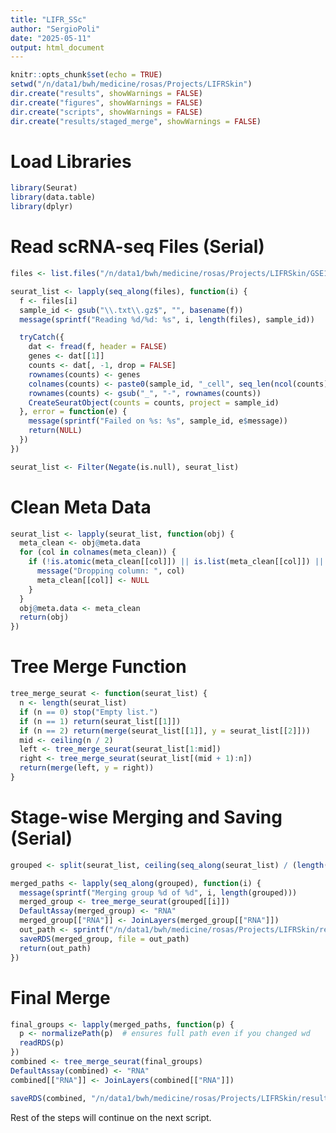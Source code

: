```yaml
---
title: "LIFR_SSc"
author: "SergioPoli"
date: "2025-05-11"
output: html_document
---
```


```r
knitr::opts_chunk$set(echo = TRUE)
setwd("/n/data1/bwh/medicine/rosas/Projects/LIFRSkin")
dir.create("results", showWarnings = FALSE)
dir.create("figures", showWarnings = FALSE)
dir.create("scripts", showWarnings = FALSE)
dir.create("results/staged_merge", showWarnings = FALSE)
```

# Load Libraries
```r
library(Seurat)
library(data.table)
library(dplyr)
```

# Read scRNA-seq Files (Serial)
```r
files <- list.files("/n/data1/bwh/medicine/rosas/Projects/LIFRSkin/GSE195452_RAW/", pattern = "\\.txt\\.gz$", full.names = TRUE)

seurat_list <- lapply(seq_along(files), function(i) {
  f <- files[i]
  sample_id <- gsub("\\.txt\\.gz$", "", basename(f))
  message(sprintf("Reading %d/%d: %s", i, length(files), sample_id))

  tryCatch({
    dat <- fread(f, header = FALSE)
    genes <- dat[[1]]
    counts <- dat[, -1, drop = FALSE]
    rownames(counts) <- genes
    colnames(counts) <- paste0(sample_id, "_cell", seq_len(ncol(counts)))
    rownames(counts) <- gsub("_", "-", rownames(counts))
    CreateSeuratObject(counts = counts, project = sample_id)
  }, error = function(e) {
    message(sprintf("Failed on %s: %s", sample_id, e$message))
    return(NULL)
  })
})

seurat_list <- Filter(Negate(is.null), seurat_list)
```

# Clean Meta Data
```r
seurat_list <- lapply(seurat_list, function(obj) {
  meta_clean <- obj@meta.data
  for (col in colnames(meta_clean)) {
    if (!is.atomic(meta_clean[[col]]) || is.list(meta_clean[[col]]) || isS4(meta_clean[[col]])) {
      message("Dropping column: ", col)
      meta_clean[[col]] <- NULL
    }
  }
  obj@meta.data <- meta_clean
  return(obj)
})
```

# Tree Merge Function
```r
tree_merge_seurat <- function(seurat_list) {
  n <- length(seurat_list)
  if (n == 0) stop("Empty list.")
  if (n == 1) return(seurat_list[[1]])
  if (n == 2) return(merge(seurat_list[[1]], y = seurat_list[[2]]))
  mid <- ceiling(n / 2)
  left <- tree_merge_seurat(seurat_list[1:mid])
  right <- tree_merge_seurat(seurat_list[(mid + 1):n])
  return(merge(left, y = right))
}
```

# Stage-wise Merging and Saving (Serial)
```r
grouped <- split(seurat_list, ceiling(seq_along(seurat_list) / (length(seurat_list) / 5)))

merged_paths <- lapply(seq_along(grouped), function(i) {
  message(sprintf("Merging group %d of %d", i, length(grouped)))
  merged_group <- tree_merge_seurat(grouped[[i]])
  DefaultAssay(merged_group) <- "RNA"
  merged_group[["RNA"]] <- JoinLayers(merged_group[["RNA"]])
  out_path <- sprintf("/n/data1/bwh/medicine/rosas/Projects/LIFRSkin/results/staged_merge/group_%02d.rds", i)
  saveRDS(merged_group, file = out_path)
  return(out_path)
})
```

# Final Merge
```r
final_groups <- lapply(merged_paths, function(p) {
  p <- normalizePath(p)  # ensures full path even if you changed wd
  readRDS(p)
})
combined <- tree_merge_seurat(final_groups)
DefaultAssay(combined) <- "RNA"
combined[["RNA"]] <- JoinLayers(combined[["RNA"]])

saveRDS(combined, "/n/data1/bwh/medicine/rosas/Projects/LIFRSkin/results/combined_seurat.rds")
```

Rest of the steps will continue on the next script. 